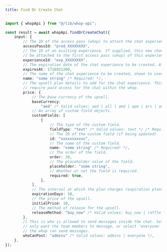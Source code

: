 ```yaml
---
title: Find Or Create Chat
---
```


```typescript
import { whopApi } from "@/lib/whop-api";

const result = await whopApi.findOrCreateChat({
	input: {
		// The ID of the access pass (whop) to attach the chat experience to. It looks like prod_xxxx.
		accessPassId: "prod_XXXXXXXX",
		// The ID of an existing experience. If supplied, this new chat experience will
		// be attached to the first access pass (whop) of this experience. It looks like exp_xxxx.
		experienceId: "exp_XXXXXXXX",
		// The expiration date of the chat experience to be created. After this timestamp, the experience disappears.
		expiresAt: 1716931200,
		// The name of the chat experience to be created, shown to users in the UI.
		name: "some string" /* Required! */,
		// The upsell plan details to add for the chat experience. This allows you to
		// require paid access for the chat within the whop.
		price: {
			// The base currency of the upsell.
			baseCurrency:
				"aed" /* Valid values: aed | all | amd | ape | ars | aud | bam | bgn | bhd | bob | brl | bsd | cad | chf | clp | cop | crc | czk | dkk | dop | dzd | egp | etb | eth | eur | gbp | ghs | gmd | gtq | gyd | hkd | huf | idr | ils | inr | jmd | jod | jpy | kes | khr | krw | kwd | lkr | mad | mdl | mga | mkd | mnt | mop | mur | mxn | myr | nad | ngn | nok | nzd | omr | pen | php | pkr | pln | pyg | qar | ron | rsd | rub | rwf | sar | sek | sgd | thb | tnd | try | ttd | twd | tzs | usd | uyu | uzs | vnd | xcd | xof | zar */,
			// An array of custom field objects.
			customFields: [
				{
					// The type of the custom field.
					fieldType: "text" /* Valid values: text */ /* Required! */,
					// The ID of the custom field (if being updated)
					id: "xxxxxxxxxxx",
					// The name of the custom field.
					name: "some string" /* Required! */,
					// The order of the field.
					order: 10,
					// The placeholder value of the field.
					placeholder: "some string",
					// Whether or not the field is required.
					required: true,
				},
			],
			// The interval at which the plan charges (expiration plans).
			expirationDays: 10,
			// The price of the upsell.
			initialPrice: 10,
			// The method of release for the upsell.
			releaseMethod: "buy_now" /* Valid values: buy_now | raffle | waitlist */,
		},
		// This is who is allowed to send messages inside the chat. Select 'admin' if you
		// only want the team members to message, or select 'everyone' if any member of
		// the whop can send messages.
		whoCanPost: "admins" /* Valid values: admins | everyone */,
	},
});

```
